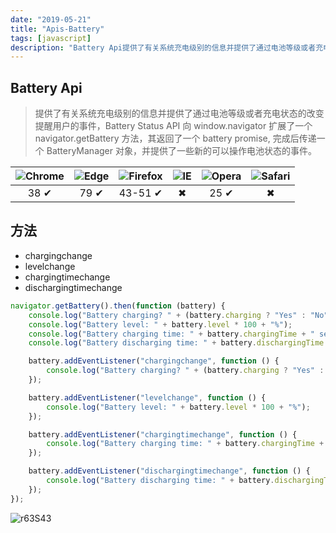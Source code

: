 ```yaml
---
date: "2019-05-21"
title: "Apis-Battery"
tags: [javascript]
description: "Battery Api提供了有关系统充电级别的信息并提供了通过电池等级或者充电状态的改变提醒用户的事件"
---
```


## Battery Api

> 提供了有关系统充电级别的信息并提供了通过电池等级或者充电状态的改变提醒用户的事件，Battery Status API 向 window.navigator 扩展了一个 navigator.getBattery 方法，其返回了一个 battery promise, 完成后传递一个 BatteryManager 对象，并提供了一些新的可以操作电池状态的事件。

| ![Chrome][chrome-image] | ![Edge][edge-image] | ![Firefox][firefox-image] | ![IE][ie-image] | ![Opera][opera-image] | ![Safari][safari-image] |
| :---------------------: | :-----------------: | :-----------------------: | :-------------: | :-------------------: | :---------------------: |
|          38 ✔           |        79 ✔         |          43-51 ✔          |        ✖        |         25 ✔          |            ✖            |

## 方法

-   chargingchange
-   levelchange
-   chargingtimechange
-   dischargingtimechange

```javascript
navigator.getBattery().then(function (battery) {
	console.log("Battery charging? " + (battery.charging ? "Yes" : "No"));
	console.log("Battery level: " + battery.level * 100 + "%");
	console.log("Battery charging time: " + battery.chargingTime + " seconds");
	console.log("Battery discharging time: " + battery.dischargingTime + " seconds");

	battery.addEventListener("chargingchange", function () {
		console.log("Battery charging? " + (battery.charging ? "Yes" : "No"));
	});

	battery.addEventListener("levelchange", function () {
		console.log("Battery level: " + battery.level * 100 + "%");
	});

	battery.addEventListener("chargingtimechange", function () {
		console.log("Battery charging time: " + battery.chargingTime + " seconds");
	});

	battery.addEventListener("dischargingtimechange", function () {
		console.log("Battery discharging time: " + battery.dischargingTime + " seconds");
	});
});
```

![r63S43](https://cdn.jsdelivr.net/gh/funnypan/pics@master/uPic/r63S43.png)

[chrome-image]: https://cdn.jsdelivr.net/gh/manonicu/pics@master/uPic/CDWccX.jpg
[firefox-image]: https://cdn.jsdelivr.net/gh/manonicu/pics@master/uPic/mqRvLw.jpg
[ie-image]: https://cdn.jsdelivr.net/gh/manonicu/pics@master/uPic/uKn6gH.jpg
[opera-image]: https://cdn.jsdelivr.net/gh/manonicu/pics@master/uPic/mpzJp6.jpg
[safari-image]: https://cdn.jsdelivr.net/gh/manonicu/pics@master/uPic/mIxpPG.jpg
[edge-image]: https://cdn.jsdelivr.net/gh/manonicu/pics@master/uPic/aoF7l0.jpg

